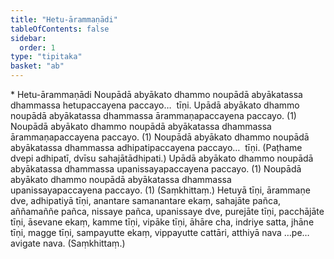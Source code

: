 ```yaml
---
title: "Hetu-ārammaṇādi"
tableOfContents: false
sidebar:
  order: 1
type: "tipitaka"
basket: "ab"
---
```



<DynamicBreadcrumb />

<Paragraph type="center">
* Hetu-ārammaṇādi
</Paragraph>

<Division number="96">

<Paragraph number="2214">
Noupādā abyākato dhammo noupādā abyākatassa dhammassa hetupaccayena paccayo…  tīṇi.
</Paragraph>

<Paragraph number="2215">
Upādā abyākato dhammo noupādā abyākatassa dhammassa ārammaṇapaccayena paccayo. (1)
</Paragraph>

<Paragraph number="2216">
Noupādā abyākato dhammo noupādā abyākatassa dhammassa ārammaṇapaccayena paccayo. (1)
</Paragraph>

<Paragraph number="2217">
Noupādā abyākato dhammo noupādā abyākatassa dhammassa adhipatipaccayena paccayo…  tīṇi. (Paṭhame dvepi adhipatī, dvīsu sahajātādhipati.)
</Paragraph>

<Paragraph number="2218">
Upādā abyākato dhammo noupādā abyākatassa dhammassa upanissayapaccayena paccayo. (1)
</Paragraph>

<Paragraph number="2219">
Noupādā abyākato dhammo noupādā abyākatassa dhammassa upanissayapaccayena paccayo. (1) (Saṃkhittaṃ.)
</Paragraph>

</Division>
<Division number="97">

<Paragraph number="2220">
Hetuyā tīṇi, ārammaṇe dve, adhipatiyā tīṇi, anantare samanantare ekaṃ, sahajāte pañca, aññamaññe pañca, nissaye pañca, upanissaye dve, purejāte tīṇi, pacchājāte tīṇi, āsevane ekaṃ, kamme tīṇi, vipāke tīṇi, āhāre cha, indriye satta, jhāne tīṇi, magge tīṇi, sampayutte ekaṃ, vippayutte cattāri, atthiyā nava …pe…  avigate nava. (Saṃkhittaṃ.)
</Paragraph>
</Division>